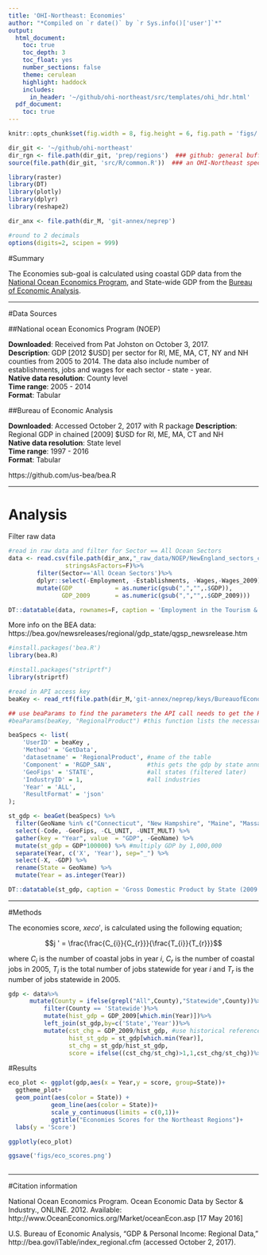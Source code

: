 ```yaml
---
title: 'OHI-Northeast: Economies'
author: "*Compiled on `r date()` by `r Sys.info()['user']`*"
output: 
  html_document:
    toc: true
    toc_depth: 3
    toc_float: yes
    number_sections: false
    theme: cerulean
    highlight: haddock
    includes: 
      in_header: '~/github/ohi-northeast/src/templates/ohi_hdr.html'
  pdf_document:
    toc: true
---
```



``` r
knitr::opts_chunk$set(fig.width = 8, fig.height = 6, fig.path = 'figs/', message = FALSE, warning = FALSE, echo=F)

dir_git <- '~/github/ohi-northeast'
dir_rgn <- file.path(dir_git, 'prep/regions')  ### github: general buffer region shapefiles
source(file.path(dir_git, 'src/R/common.R'))  ### an OHI-Northeast specific version of common.R

library(raster)
library(DT)
library(plotly)
library(dplyr)
library(reshape2)

dir_anx <- file.path(dir_M, 'git-annex/neprep')

#round to 2 decimals
options(digits=2, scipen = 999)
```

#Summary

The Economies sub-goal is calculated using coastal GDP data from the [National Ocean Economics Program](http://www.oceaneconomics.org/), and State-wide GDP from the [Bureau of Economic Analysis](http://www.bea.gov/).

***

#Data Sources

##National ocean Economics Program (NOEP)

**Downloaded**: Received from Pat Johston on October 3, 2017.  
**Description**:  GDP [2012 $USD] per sector for RI, ME, MA, CT, NY and NH counties from 2005 to 2014. The data also include number of establishments, jobs and wages for each sector - state - year.  
**Native data resolution**: County level   
**Time range**: 2005 - 2014  
**Format**:  Tabular  

##Bureau of Economic Analysis

**Downloaded**: Accessed October 2, 2017 with R package
**Description**: Regional GDP in chained [2009] $USD for RI, ME, MA, CT and NH  
**Native data resolution**: State level  
**Time range**: 1997 - 2016  
**Format**: Tabular  

https://github.com/us-bea/bea.R

***

# Analysis

Filter raw data

```r

#read in raw data and filter for Sector == All Ocean Sectors
data <- read.csv(file.path(dir_anx,"_raw_data/NOEP/NewEngland_sectors_counties-2.csv"),
                stringsAsFactors=F)%>%
        filter(Sector=='All Ocean Sectors')%>%
        dplyr::select(-Employment, -Establishments, -Wages,-Wages_2009)%>%
        mutate(GDP            = as.numeric(gsub(",","",.$GDP)),
               GDP_2009       = as.numeric(gsub(",","",.$GDP_2009)))

DT::datatable(data, rownames=F, caption = 'Employment in the Tourism & Recreation sector of Coastal Jobs in New England provided by NOEP')

```

More info on the BEA data: https://bea.gov/newsreleases/regional/gdp_state/qgsp_newsrelease.htm

```r

#install.packages('bea.R')
library(bea.R)

#install.packages("striprtf")
library(striprtf)

#read in API access key
beaKey <- read_rtf(file.path(dir_M,'git-annex/neprep/keys/BureauofEconomicAnalysis.rtf'))

## use beaParams to find the parameters the API call needs to get the Regional GDP data we want.
#beaParams(beaKey, "RegionalProduct") #this function lists the necessary parameters to feed into the beaGet function

beaSpecs <- list(
	'UserID' = beaKey ,
	'Method' = 'GetData',
	'datasetname' = 'RegionalProduct', #name of the table
	'Component' = 'RGDP_SAN',          #this gets the gdp by state annually in 2009 dollars
	'GeoFips' = 'STATE',               #all states (filtered later)
	'IndustryID' = 1,                  #all industries
	'Year' = 'ALL',
	'ResultFormat' = 'json'
);

st_gdp <- beaGet(beaSpecs) %>%
  filter(GeoName %in% c("Connecticut", "New Hampshire", "Maine", "Massachusetts", "Rhode Island", "New York")) %>%
  select(-Code, -GeoFips, -CL_UNIT, -UNIT_MULT) %>%
  gather(key = "Year", value  = "GDP", -GeoName) %>%
  mutate(st_gdp = GDP*100000) %>% #multiply GDP by 1,000,000
  separate(Year, c('X', 'Year'), sep="_") %>%
  select(-X, -GDP) %>%
  rename(State = GeoName) %>%
  mutate(Year = as.integer(Year))

DT::datatable(st_gdp, caption = 'Gross Domestic Product by State (2009 Dollars), provided by the Bureau of Economic Analysis',rownames=FALSE)

```



***

#Methods

The economies score, $xeco '$, is calculated using the following equation; 

$$j ' = \frac{\frac{C_{i}}{C_{r}}}{\frac{T_{i}}{T_{r}}}$$

where $C_{i}$ is the number of coastal jobs in year *i*, $C_{r}$ is the number of coastal jobs in 2005, ${T_{i}}$ is the total number of jobs statewide for year *i* and ${T_{r}}$ is the number of jobs statewide in 2005.


```r

gdp <- data%>%
      mutate(County = ifelse(grepl("All",County),"Statewide",County))%>%
          filter(County == 'Statewide')%>%
          mutate(hist_gdp = GDP_2009[which.min(Year)])%>%
          left_join(st_gdp,by=c('State','Year'))%>%
          mutate(cst_chg = GDP_2009/hist_gdp, #use historical reference point from 2005
                 hist_st_gdp = st_gdp[which.min(Year)],
                 st_chg = st_gdp/hist_st_gdp,
                 score = ifelse((cst_chg/st_chg)>1,1,cst_chg/st_chg))%>%as.data.frame()

```

#Results


```r

eco_plot <- ggplot(gdp,aes(x = Year,y = score, group=State))+
  ggtheme_plot+
  geom_point(aes(color = State)) +
            geom_line(aes(color = State))+
            scale_y_continuous(limits = c(0,1))+
            ggtitle("Economies Scores for the Northeast Regions")+
  labs(y = 'Score')

ggplotly(eco_plot)

ggsave('figs/eco_scores.png')                        
            
```




***

#Citation information  

National Ocean Economics Program. Ocean Economic Data by Sector & Industry., ONLINE. 2012.
Available: http://www.OceanEconomics.org/Market/oceanEcon.asp [17 May 2016]


U.S. Bureau of Economic Analysis, “GDP & Personal Income: Regional Data,” http://bea.gov/iTable/index_regional.cfm (accessed October 2, 2017). 

